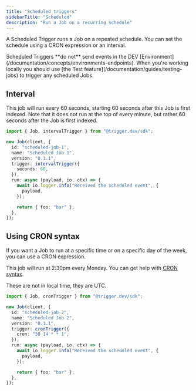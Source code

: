```yaml
---
title: "Scheduled triggers"
sidebarTitle: "Scheduled"
description: "Run a Job on a recurring schedule"
---
```


A Scheduled Trigger runs a Job on a repeated schedule. You can set the schedule using a CRON expression or an interval.

<Warning>
  Scheduled Triggers **do not** send events in the DEV
  [Environment](/documentation/concepts/environments-endpoints). When you're
  working locally you should use [the Test
  feature](/documentation/guides/testing-jobs) to trigger any scheduled Jobs.
</Warning>

## Interval

This job will run every 60 seconds, starting 60 seconds after this Job is first indexed. Note that it does not run at the top of every minute, but rather 60 seconds after the Job is first indexed.

```ts
import { Job, intervalTrigger } from "@trigger.dev/sdk";

new Job(client, {
  id: "scheduled-job-1",
  name: "Scheduled Job 1",
  version: "0.1.1",
  trigger: intervalTrigger({
    seconds: 60,
  }),
  run: async (payload, io, ctx) => {
    await io.logger.info("Received the scheduled event", {
      payload,
    });

    return { foo: "bar" };
  },
});
```

## Using CRON syntax

If you want a Job to run at a specific time or on a specific day of the week, you can use a CRON expression.

This job will run at 2:30pm every Monday. You can get help with [CRON syntax](https://crontab.guru/#30_14_*_*_1).

<Note>These are not in local time, they are UTC.</Note>

```ts
import { Job, cronTrigger } from "@trigger.dev/sdk";

new Job(client, {
  id: "scheduled-job-2",
  name: "Scheduled Job 2",
  version: "0.1.1",
  trigger: cronTrigger({
    cron: "30 14 * * 1",
  }),
  run: async (payload, io, ctx) => {
    await io.logger.info("Received the scheduled event", {
      payload,
    });

    return { foo: "bar" };
  },
});
```
